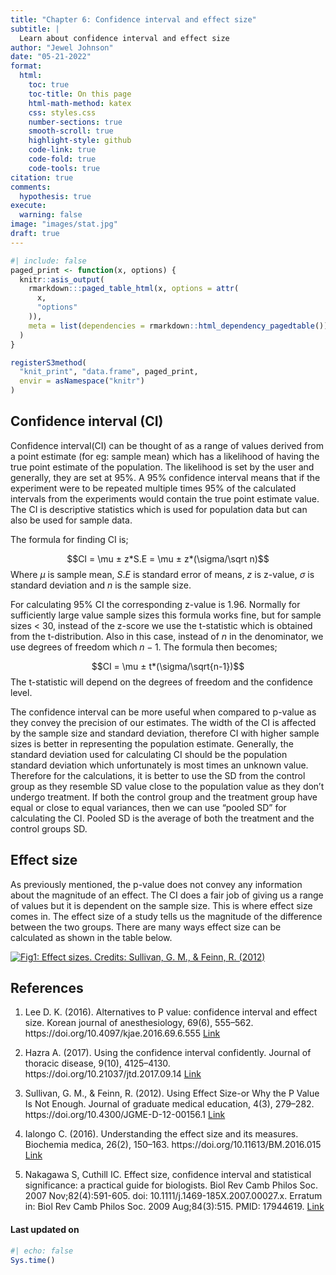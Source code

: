 ```yaml
---
title: "Chapter 6: Confidence interval and effect size"
subtitle: |
  Learn about confidence interval and effect size
author: "Jewel Johnson"
date: "05-21-2022"
format:
  html:
    toc: true
    toc-title: On this page
    html-math-method: katex
    css: styles.css
    number-sections: true
    smooth-scroll: true
    highlight-style: github
    code-link: true
    code-fold: true
    code-tools: true
citation: true
comments:
  hypothesis: true
execute: 
  warning: false
image: "images/stat.jpg"
draft: true
---
```


```r
#| include: false
paged_print <- function(x, options) {
  knitr::asis_output(
    rmarkdown:::paged_table_html(x, options = attr(
      x,
      "options"
    )),
    meta = list(dependencies = rmarkdown::html_dependency_pagedtable())
  )
}

registerS3method(
  "knit_print", "data.frame", paged_print,
  envir = asNamespace("knitr")
)
```

## Confidence interval (CI)

Confidence interval(CI) can be thought of as a range of values derived from a point estimate (for eg: sample mean) which has a likelihood of having the true point estimate of the population. The likelihood is set by the user and generally, they are set at 95%. A 95% confidence interval means that if the experiment were to be repeated multiple times 95% of the calculated intervals from the experiments would contain the true point estimate value. The CI is descriptive statistics which is used for population data but can also be used for sample data.

The formula for finding CI is;

$$CI = \mu ± z*S.E = \mu ± z*(\sigma/\sqrt n)$$ Where $\mu$ is sample mean, $S.E$ is standard error of means, $z$ is z-value, $\sigma$ is standard deviation and $n$ is the sample size.

For calculating 95% CI the corresponding z-value is 1.96. Normally for sufficiently large value sample sizes this formula works fine, but for sample sizes \< 30, instead of the z-score we use the t-statistic which is obtained from the t-distribution. Also in this case, instead of $n$ in the denominator, we use degrees of freedom which $n-1$. The formula then becomes;

$$CI = \mu ± t*(\sigma/\sqrt{n-1})$$ The t-statistic will depend on the degrees of freedom and the confidence level.

The confidence interval can be more useful when compared to p-value as they convey the precision of our estimates. The width of the CI is affected by the sample size and standard deviation, therefore CI with higher sample sizes is better in representing the population estimate. Generally, the standard deviation used for calculating CI should be the population standard deviation which unfortunately is most times an unknown value. Therefore for the calculations, it is better to use the SD from the control group as they resemble SD value close to the population value as they don't undergo treatment. If both the control group and the treatment group have equal or close to equal variances, then we can use "pooled SD" for calculating the CI. Pooled SD is the average of both the treatment and the control groups SD.

## Effect size

As previously mentioned, the p-value does not convey any information about the magnitude of an effect. The CI does a fair job of giving us a range of values but it is dependent on the sample size. This is where effect size comes in. The effect size of a study tells us the magnitude of the difference between the two groups. There are many ways effect size can be calculated as shown in the table below.

[![Fig1: Effect sizes. Credits: Sullivan, G. M., & Feinn, R. (2012)](https://www.ncbi.nlm.nih.gov/pmc/articles/PMC3444174/bin/i1949-8357-4-3-279-t01.jpg)](https://www.ncbi.nlm.nih.gov/pmc/articles/PMC3444174/)

## References

1.  Lee D. K. (2016). Alternatives to P value: confidence interval and effect size. Korean journal of anesthesiology, 69(6), 555--562. https://doi.org/10.4097/kjae.2016.69.6.555 [Link](https://www.ncbi.nlm.nih.gov/pmc/articles/PMC5133225/)

2.  Hazra A. (2017). Using the confidence interval confidently. Journal of thoracic disease, 9(10), 4125--4130. https://doi.org/10.21037/jtd.2017.09.14 [Link](https://www.ncbi.nlm.nih.gov/pmc/articles/PMC5723800/)

3.  Sullivan, G. M., & Feinn, R. (2012). Using Effect Size-or Why the P Value Is Not Enough. Journal of graduate medical education, 4(3), 279--282. https://doi.org/10.4300/JGME-D-12-00156.1 [Link](https://www.ncbi.nlm.nih.gov/pmc/articles/PMC3444174/)

4.  Ialongo C. (2016). Understanding the effect size and its measures. Biochemia medica, 26(2), 150--163. https://doi.org/10.11613/BM.2016.015 [Link](https://www.ncbi.nlm.nih.gov/pmc/articles/PMC4910276/)

5.  Nakagawa S, Cuthill IC. Effect size, confidence interval and statistical significance: a practical guide for biologists. Biol Rev Camb Philos Soc. 2007 Nov;82(4):591-605. doi: 10.1111/j.1469-185X.2007.00027.x. Erratum in: Biol Rev Camb Philos Soc. 2009 Aug;84(3):515. PMID: 17944619. [Link](https://pubmed.ncbi.nlm.nih.gov/17944619/)

#### Last updated on {.unnumbered .unlisted}

```r
#| echo: false
Sys.time()
```

<a hidden href="https://info.flagcounter.com/ynrK"><img src="https://s11.flagcounter.com/count2/ynrK/bg_000000/txt_FFFFFF/border_F0F0F0/columns_5/maxflags_25/viewers_0/labels_1/pageviews_1/flags_0/percent_0/" alt="Flag Counter" border="0"/></a>
